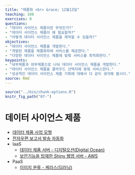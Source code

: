 ```yaml
---
title: "제품화 <br> &race; 12월13일"
teaching: 180
exercises: 0
questions:
- "데이터 사이언스 제품이란 무엇인가?"
- "데이터 사이언스 제품이 왜 필요할까?"
- "어떻게 데이터 사이언스 제품을 제작할 수 있을까?"
objectives:
- "데이터 사이언스 제품을 개발한다."
- "개발된 제품을 제품화하여 서비스를 제공한다."
- "다양한 데이터 사이언스 제품에 맞춰 서비스를 최적화한다."
keypoints:
- "내부제품과 외부제품으로 나눠 데이터 사이언스 제품을 개발한다."
- "데이터 사이언스 제품을 클라우드 선택지에 맞춰 서비스한다."
- "성공적인 데이터 사이언스 제품 기획에 대해서 다 같이 생각해 봅시다."
source: Rmd
---
```


```r
source("../bin/chunk-options.R")
knitr_fig_path("07-")
```

# 데이터 사이언스 제품

- [데이터 제품 사업 모형](https://statkclee.github.io/data-product/data-product.html)
- [전자우편 보고서 발송 자동화](https://statkclee.github.io/data-product/cron-automation.html)
- IaaS
    - [데이터 제품 서버 - 디지털오션(Digital Ocean)](https://statkclee.github.io/data-product/shiny-digital-ocean.html)
    - [보안기능을 탑재한 Shiny 웹앱 서버 - AWS](https://statkclee.github.io/data-product/shiny-webweb-server.html)
- PaaS
    - [이미지 분류 - 케라스(딥러닝)](https://statkclee.github.io/data-product/shiny-image-classification.html)
    
    
    